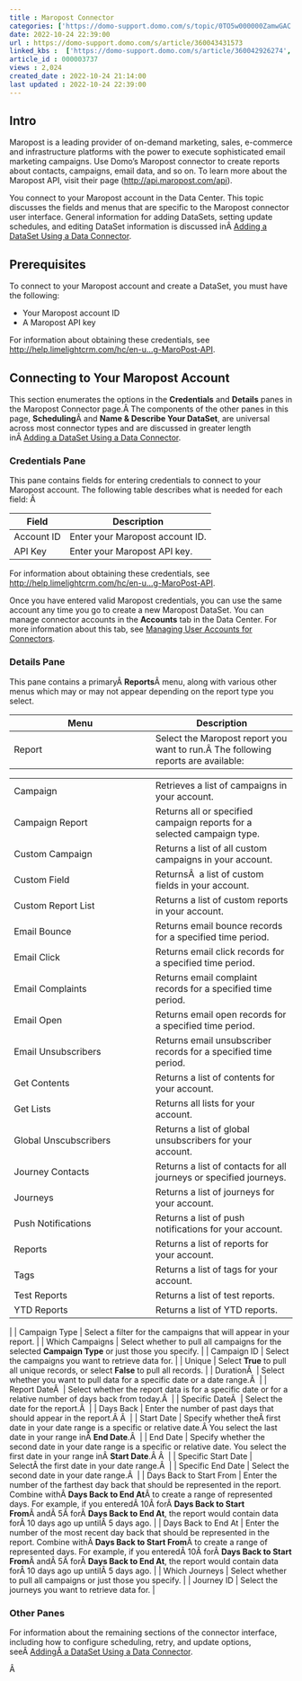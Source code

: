 ```yaml
---
title : Maropost Connector
categories: ['https://domo-support.domo.com/s/topic/0TO5w000000ZamwGAC']
date: 2022-10-24 22:39:00
url : https://domo-support.domo.com/s/article/360043431573
linked_kbs :  ['https://domo-support.domo.com/s/article/360042926274', 'https://domo-support.domo.com/s/knowledge-base', 'https://domo-support.domo.com/s/article/360042925494', 'https://domo-support.domo.com/s/article/360043429953', 'https://domo-support.domo.com/s/article/360043431573', 'https://domo-support.domo.com/s/article/360042926054', 'https://domo-support.domo.com/s/article/360043429933', 'https://domo-support.domo.com/s/article/360043429693', 'https://domo-support.domo.com/s/topic/0TO5w000000ZamwGAC', 'https://domo-support.domo.com/s/article/360043429913']
article_id : 000003737
views : 2,024
created_date : 2022-10-24 21:14:00
last updated : 2022-10-24 22:39:00
---
```




Intro
-----


Maropost is a leading provider of on-demand marketing, sales, e-commerce and infrastructure platforms with the power to execute sophisticated email marketing campaigns. Use Domo's Maropost connector to create reports about contacts, campaigns, email data, and so on. To learn more about the Maropost API, visit their page ([http://api.maropost.com/api](http://api.maropost.com/api "http://api.maropost.com/api")).


You connect to your Maropost account in the Data Center. This topic discusses the fields and menus that are specific to the Maropost connector user interface. General information for adding DataSets, setting update schedules, and editing DataSet information is discussed inÂ [Adding a DataSet Using a Data Connector](..\adding_a_dataset_using_a_connector\index.md).


Prerequisites
-------------


To connect to your Maropost account and create a DataSet, you must have the following:



* Your Maropost account ID
* A Maropost API key


For information about obtaining these credentials, see [http://help.limelightcrm.com/hc/en-u...g-MaroPost-API](http://help.limelightcrm.com/hc/en-us/articles/212804346-Configuring-MaroPost-API "http://help.limelightcrm.com/hc/en-us/articles/212804346-Configuring-MaroPost-API").


Connecting to Your Maropost Account
-----------------------------------


This section enumerates the options in the **Credentials** and **Details** panes in the Maropost Connector page.Â The components of the other panes in this page, **Scheduling**Â and **Name & Describe Your DataSet**, are universal across most connector types and are discussed in greater length inÂ [Adding a DataSet Using a Data Connector](..\adding_a_dataset_using_a_connector\index.md "Adding a DataSet Using a Data Connector").


### Credentials Pane


This pane contains fields for entering credentials to connect to your Maropost account. The following table describes what is needed for each field: Â 




| Field | Description |
| --- | --- |
| Account ID | Enter your Maropost account ID. |
| API Key | Enter your Maropost API key. |


For information about obtaining these credentials, see [http://help.limelightcrm.com/hc/en-u...g-MaroPost-API](http://help.limelightcrm.com/hc/en-us/articles/212804346-Configuring-MaroPost-API "http://help.limelightcrm.com/hc/en-us/articles/212804346-Configuring-MaroPost-API").


Once you have entered valid Maropost credentials, you can use the same account any time you go to create a new Maropost DataSet. You can manage connector accounts in the **Accounts** tab in the Data Center. For more information about this tab, see [Managing User Accounts for Connectors](..\managing_user_accounts_for_connectors\index.html "Managing User Accounts for Connectors").


### Details Pane


This pane contains a primaryÂ **Reports**Â menu, along with various other menus which may or may not appear depending on the report type you select.




| Menu | Description |
| --- | --- |
| Report | Select the Maropost report you want to run.Â The following reports are available:

|  |  |
| --- | --- |
| Campaign | Retrieves a list of campaigns in your account. |
| Campaign Report | Returns all or specified campaign reports for a selected campaign type. |
| Custom Campaign | Returns a list of all custom campaigns in your account. |
| Custom Field | ReturnsÂ  a list of custom fields in your account. |
| Custom Report List | Returns a list of custom reports in your account. |
| Email Bounce | Returns email bounce records for a specified time period. |
| Email Click | Returns email click records for a specified time period. |
| Email Complaints | Returns email complaint records for a specified time period. |
| Email Open | Returns email open records for a specified time period. |
| Email Unsubscribers | Returns email unsubscriber records for a specified time period. |
| Get Contents | Returns a list of contents for your account. |
| Get Lists | Returns all lists for your account. |
| Global Unscubscribers | Returns a list of global unsubscribers for your account. |
| Journey Contacts | Returns a list of contacts for all journeys or specified journeys. |
| Journeys | Returns a list of journeys for your account. |
| Push Notifications | Returns a list of push notifications for your account. |
| Reports | Returns a list of reports for your account. |
| Tags | Returns a list of tags for your account. |
| Test Reports | Returns a list of test reports. |
| YTD Reports | Returns a list of YTD reports. |

 |
| Campaign Type | Select a filter for the campaigns that will appear in your report. |
| Which Campaigns | Select whether to pull all campaigns for the selected **Campaign Type** or just those you specify. |
| Campaign ID | Select the campaigns you want to retrieve data for. |
| Unique | Select **True** to pull all unique records, or select **False** to pull all records. |
| DurationÂ  | Select whether you want to pull data for a specific date or a date range.Â  |
| Report DateÂ  | Select whether the report data is for a specific date or for a relative number of days back from today.Â  |
| Specific DateÂ  | Select the date for the report.Â  |
| Days Back | Enter the number of past days that should appear in the report.Â Â  |
| Start Date | Specify whether theÂ first date in your date range is a specific or relative date.Â You select the last date in your range inÂ **End Date**.Â  |
| End Date | Specify whether the second date in your date range is a specific or relative date. You select the first date in your range inÂ **Start Date**.Â Â  |
| Specific Start Date | SelectÂ the first date in your date range.Â  |
| Specific End Date | Select the second date in your date range.Â  |
| Days Back to Start From | Enter the number of the farthest day back that should be represented in the report. Combine withÂ **Days Back to End At**Â to create a range of represented days.
For example, if you enteredÂ 10Â forÂ **Days Back to Start From**Â andÂ 5Â forÂ **Days Back to End At**, the report would contain data forÂ 10 days ago up untilÂ 5 days ago. |
| Days Back to End At | Enter the number of the most recent day back that should be represented in the report. Combine withÂ **Days Back to Start From**Â to create a range of represented days.
For example, if you enteredÂ 10Â forÂ **Days Back to Start From**Â andÂ 5Â forÂ **Days Back to End At**, the report would contain data forÂ 10 days ago up untilÂ 5 days ago. |
| Which Journeys | Select whether to pull all campaigns or just those you specify. |
| Journey ID | Select the journeys you want to retrieve data for. |


### Other Panes


For information about the remaining sections of the connector interface, including how to configure scheduling, retry, and update options, seeÂ [AddingÂ a DataSet Using a Data Connector](..\adding_a_dataset_using_a_connector\index.md).


Â